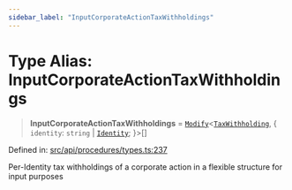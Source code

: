 ```yaml
---
sidebar_label: "InputCorporateActionTaxWithholdings"
---
```


# Type Alias: InputCorporateActionTaxWithholdings

> **InputCorporateActionTaxWithholdings** = [`Modify`](../../../../types/utils/type-aliases/Modify.mdx)\<[`TaxWithholding`](../../../entities/CorporateActionBase/types/interfaces/TaxWithholding.mdx), \{ `identity`: `string` \| [`Identity`](../../../entities/Identity/classes/Identity.mdx); \}\>[]

Defined in: [src/api/procedures/types.ts:237](https://github.com/PolymeshAssociation/polymesh-sdk/blob/bee6a2fe7a8ce5db42a6982e793782182cde2153/src/api/procedures/types.ts#L237)

Per-Identity tax withholdings of a corporate action in a flexible structure for input purposes
